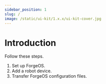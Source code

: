 ```yaml
---
sidebar_position: 1
slug: /
image: /static/ui-kit/1.x.x/ui-kit-cover.jpg
---
```


# Introduction

Follow these steps.

1. Set up ForgeOS.
2. Add a robot device.
3. Transfer ForgeOS configuration files.
